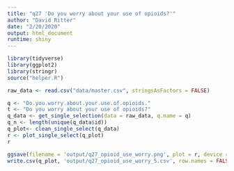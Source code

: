 ```yaml
---
title: "q27 'Do you worry about your use of opioids?'"
author: "David Ritter"
date: "2/20/2020"
output: html_document
runtime: shiny
---
```


```r
library(tidyverse)
library(ggplot2)
library(stringr)
source("helper.R")
```

```r
raw_data <- read.csv("data/master.csv", stringsAsFactors = FALSE)
```

```r
q <- "Do.you.worry.about.your.use.of.opioids."
t <- "Do you worry about your use of opioids?"
q_data <- get_single_selection(data = raw_data, q.name = q)
q_n <- length(unique(q_data$id))
q_plot<- clean_single_select(q_data)
r <- plot_single_select(q_plot)
r
```

```r
ggsave(filename = 'output/q27_opioid_use_worry.png', plot = r, device = 'png')
write.csv(q_plot, 'output/q27_opioid_use_worry_5.csv', row.names = FALSE)
```
